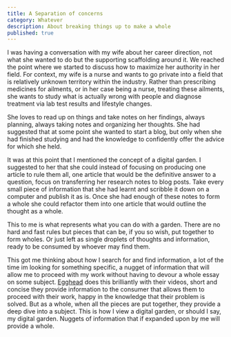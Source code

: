```yaml
---
title: A Separation of concerns
category: Whatever
description: About breaking things up to make a whole
published: true
---
```


I was having a conversation with my wife about her career direction, not what she wanted to do but the supporting scaffolding around it. We reached the point where we started to discuss how to maximize her authority in her field. For context, my wife is a nurse and wants to go private into a field that is relatively unknown territory within the industry. Rather than prescribing medicines for ailments, or in her case being a nurse, treating these ailments, she wants to study what is actually wrong with people and diagnose treatment via lab test results and lifestyle changes.

She loves to read up on things and take notes on her findings, always planning, always taking notes and organizing her thoughts. She had suggested that at some point she wanted to start a blog, but only when she had finished studying and had the knowledge to confidently offer the advice for which she held.

It was at this point that I mentioned the concept of a digital garden. I suggested to her that she could instead of focusing on producing one article to rule them all, one article that would be the definitive answer to a question, focus on transferring her research notes to blog posts. Take every small piece of information that she had learnt and scribble it down on a computer and publish it as is. Once she had enough of these notes to form a whole she could refactor them into one article that would outline the thought as a whole.

This to me is what represents what you can do with a garden. There are no hard and fast rules but pieces that can be, if you so wish, put together to form wholes. Or just left as single droplets of thoughts and information, ready to be consumed by whoever may find them.

This got me thinking about how I search for and find information, a lot of the time im looking for something specific, a nugget of information that will allow me to proceed with my work without having to devour a whole essay on some subject. [Egghead](https://egghead.io/) does this brilliantly with their videos, short and concise they provide information to the consumer that allows them to proceed with their work, happy in the knowledge that their problem is solved. But as a whole, when all the pieces are put together, they provide a deep dive into a subject. This is how I view a digital garden, or should I say, my digital garden. Nuggets of information that if expanded upon by me will provide a whole.

